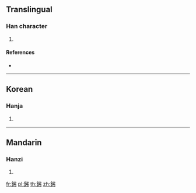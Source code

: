 {{character info/new}}
==Translingual==

===Han character===
{{Han char|rn=167|rad=金|as=04|sn=12|four=|canj=CNL,XXCNL}}

# {{defn|Han|sort=金04}}

====References====
* {{Han ref|kx=1299.120|dkj=40240|dj=1801.250|hdz=64180.130|uh=921F|ud=37407}}

----

==Korean==

===Hanja===
{{ko-hanja|hangeul=조|eumhun=|rv=jo|mr=cho|y=co}}

# {{defn|lang=ko|sort=金04}}

----

==Mandarin==

===Hanzi===
{{cmn-hanzi|pin=[[shī]] ([[shi1]])|wg=shih<sup>1</sup>}}

# {{defn|lang=cmn|sort=金04}}

[[fr:鈟]]
[[pl:鈟]]
[[th:鈟]]
[[zh:鈟]]